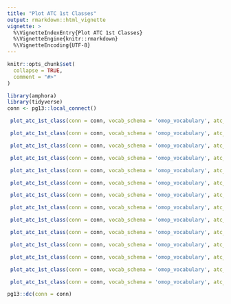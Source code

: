 ```yaml
---
title: "Plot ATC 1st Classes"
output: rmarkdown::html_vignette
vignette: >
  %\VignetteIndexEntry{Plot ATC 1st Classes}
  %\VignetteEngine{knitr::rmarkdown}
  %\VignetteEncoding{UTF-8}
---
```


```r
knitr::opts_chunk$set(
  collapse = TRUE,
  comment = "#>"
)
```

```r
library(amphora)
library(tidyverse)
conn <- pg13::local_connect()
```

```r
 plot_atc_1st_class(conn = conn, vocab_schema = 'omop_vocabulary', atc_1st_concept = 21600001)
```


```r
 plot_atc_1st_class(conn = conn, vocab_schema = 'omop_vocabulary', atc_1st_concept = 21600959)
```


```r
 plot_atc_1st_class(conn = conn, vocab_schema = 'omop_vocabulary', atc_1st_concept = 21601237)
```


```r
 plot_atc_1st_class(conn = conn, vocab_schema = 'omop_vocabulary', atc_1st_concept = 21601386)
```


```r
 plot_atc_1st_class(conn = conn, vocab_schema = 'omop_vocabulary', atc_1st_concept = 21601907)
```


```r
 plot_atc_1st_class(conn = conn, vocab_schema = 'omop_vocabulary', atc_1st_concept = 21602359)
```


```r
 plot_atc_1st_class(conn = conn, vocab_schema = 'omop_vocabulary', atc_1st_concept = 21602681)
```


```r
 plot_atc_1st_class(conn = conn, vocab_schema = 'omop_vocabulary', atc_1st_concept = 21602795)
```


```r
 plot_atc_1st_class(conn = conn, vocab_schema = 'omop_vocabulary', atc_1st_concept = 21603550)
```


```r
 plot_atc_1st_class(conn = conn, vocab_schema = 'omop_vocabulary', atc_1st_concept = 21603931)
```


```r
 plot_atc_1st_class(conn = conn, vocab_schema = 'omop_vocabulary', atc_1st_concept = 21604180)
```


```r
 plot_atc_1st_class(conn = conn, vocab_schema = 'omop_vocabulary', atc_1st_concept = 21604847)
```
 

```r
 plot_atc_1st_class(conn = conn, vocab_schema = 'omop_vocabulary', atc_1st_concept = 21605007)
```


```r
 plot_atc_1st_class(conn = conn, vocab_schema = 'omop_vocabulary', atc_1st_concept = 21605212)
```

```r
pg13::dc(conn = conn)
```

